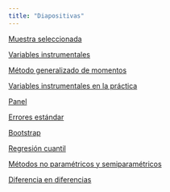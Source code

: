 ```yaml
---
title: "Diapositivas"
---
```



[Muestra seleccionada](./muestra-seleccionada.qmd){target="_blank"}

[Variables instrumentales](./variables-instrumentales.qmd){target="_blank"}

[Método generalizado de momentos](./mgm.qmd){target="_blank"}

[Variables instrumentales en la práctica](./variables-instrumentales-practica.qmd){target="_blank"}

[Panel](./panel.qmd){target="_blank"}

[Errores estándar](./errores-estandar.qmd){target="_blank"}

[Bootstrap](./bootstrap.qmd){target="_blank"}

[Regresión cuantil](./cuantil.qmd){target="_blank"}

[Métodos no paramétricos y semiparamétricos](./no-parametricos.qmd){target="_blank"}

[Diferencia en diferencias](./did.qmd){target="_blank"}